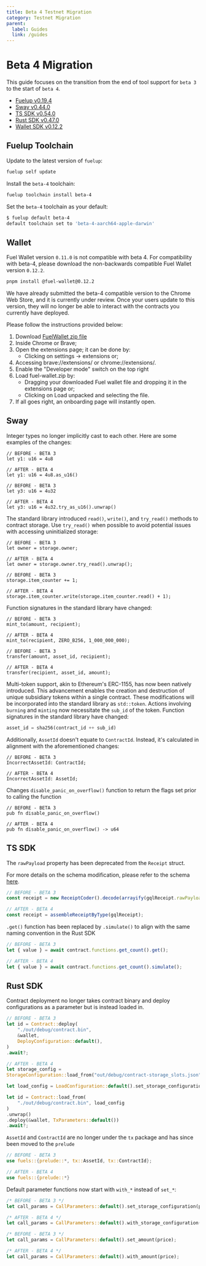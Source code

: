 ```yaml
---
title: Beta 4 Testnet Migration 
category: Testnet Migration
parent:
  label: Guides
  link: /guides
---
```


# Beta 4 Migration

This guide focuses on the transition from the end of tool support for `beta 3` to the start of `beta 4`.

- [Fuelup v0.19.4](https://github.com/FuelLabs/fuelup/releases/tag/v0.19.4)
- [Sway v0.44.0](https://github.com/FuelLabs/sway/releases/tag/v0.44.0)
- [TS SDK v0.54.0](https://github.com/FuelLabs/fuels-ts/releases/tag/v0.54.0)
- [Rust SDK v0.47.0](https://github.com/FuelLabs/fuels-rs/releases/tag/v0.47.0)
- [Wallet SDK v0.12.2](https://github.com/FuelLabs/fuels-wallet/releases/tag/v0.12.2)

## Fuelup Toolchain

Update to the latest version of `fuelup`:

```sh
fuelup self update
```

Install the `beta-4` toolchain:

```sh
fuelup toolchain install beta-4
```

Set the `beta-4` toolchain as your default:

```sh
$ fuelup default beta-4
default toolchain set to 'beta-4-aarch64-apple-darwin'
```

## Wallet

Fuel Wallet version `0.11.0` is not compatible with beta 4. For compatibility with beta-4, please download the non-backwards compatible Fuel Wallet version `0.12.2`.

```sh
pnpm install @fuel-wallet@0.12.2
```

We have already submitted the beta-4 compatible version to the Chrome Web Store, and it is currently under review. Once your users update to this version, they will no longer be able to interact with the contracts you currently have deployed.

Please follow the instructions provided below:

1. Download [FuelWallet zip file](https://wallet.fuel.network/app/fuel-wallet.zip)
2. Inside Chrome or Brave;
3. Open the extensions page; it can be done by:
    - Clicking on settings -> extensions or;
4. Accessing brave://extensions/ or chrome://extensions/.
5. Enable the "Developer mode" switch on the top right
6. Load fuel-wallet.zip by:
    - Dragging your downloaded Fuel wallet file and dropping it in the extensions page or;
    - Clicking on Load unpacked and selecting the file.
7. If all goes right, an onboarding page will instantly open.

## Sway 

Integer types no longer implicitly cast to each other. Here are some examples of the changes:

```sway
// BEFORE - BETA 3
let y1: u16 = 4u8

// AFTER - BETA 4
let y1: u16 = 4u8.as_u16()
```

```sway
// BEFORE - BETA 3
let y3: u16 = 4u32

// AFTER - BETA 4
let y3: u16 = 4u32.try_as_u16().unwrap()
```

The standard library introduced `read()`, `write()`, and `try_read()` methods to contract storage. Use `try_read()` when possible to avoid potential issues with accessing uninitialized storage:

```sway
// BEFORE - BETA 3
let owner = storage.owner;

// AFTER - BETA 4
let owner = storage.owner.try_read().unwrap();
```

```sway
// BEFORE - BETA 3
storage.item_counter += 1;

// AFTER - BETA 4
storage.item_counter.write(storage.item_counter.read() + 1);
```

Function signatures in the standard library have changed:

```sway
// BEFORE - BETA 3
mint_to(amount, recipient);

// AFTER - BETA 4
mint_to(recipient, ZERO_B256, 1_000_000_000);
```

```sway
// BEFORE - BETA 3
transfer(amount, asset_id, recipient);

// AFTER - BETA 4
transfer(recipient, asset_id, amount);
```

Multi-token support, akin to Ethereum's ERC-1155, has now been natively introduced. This advancement enables the creation and destruction of unique subsidiary tokens within a single contract. These modifications will be incorporated into the standard library as `std::token`. Actions involving `burning` and `minting` now necessitate the `sub_id` of the token. Function signatures in the standard library have changed:

```rust
asset_id = sha256(contract_id ++ sub_id)
```

Additionally, `AssetId` doesn't equate to `ContractId`. Instead, it's calculated in alignment with the aforementioned changes:

```sway
// BEFORE - BETA 3
IncorrectAssetId: ContractId;

// AFTER - BETA 4
IncorrectAssetId: AssetId;
```

Changes `disable_panic_on_overflow()` function to return the flags set
prior to calling the function

```sway
// BEFORE - BETA 3
pub fn disable_panic_on_overflow() 

// AFTER - BETA 4
pub fn disable_panic_on_overflow() -> u64
```

## TS SDK

The `rawPayload` property has been deprecated from the `Receipt` struct.

For more details on the schema modification, please refer to the schema [here](https://graphql-docs.fuel.network/docs/reference/objects/#receipt).

```typescript
// BEFORE - BETA 3
const receipt = new ReceiptCoder().decode(arrayify(gqlReceipt.rawPayload), 0)[0];

// AFTER - BETA 4
const receipt = assembleReceiptByType(gqlReceipt);
```

`.get()` function has been replaced by `.simulate()` to align with the same naming convention in the Rust SDK

```typescript
// BEFORE - BETA 3
let { value } = await contract.functions.get_count().get();

// AFTER - BETA 4
let { value } = await contract.functions.get_count().simulate();
```

## Rust SDK

Contract deployment no longer takes contract binary and deploy configurations as a parameter but is instead loaded in.

```rust
// BEFORE - BETA 3
let id = Contract::deploy(
    "./out/debug/contract.bin",
    &wallet,
    DeployConfiguration::default(),
)
.await?;

// AFTER - BETA 4
let storage_config =
StorageConfiguration::load_from("out/debug/contract-storage_slots.json").unwrap();

let load_config = LoadConfiguration::default().set_storage_configuration(storage_config);

let id = Contract::load_from(
    "./out/debug/contract.bin", load_config
)
.unwrap()
.deploy(&wallet, TxParameters::default())
.await?;
```

`AssetId` and `ContractId` are no longer under the `tx` package and has since been moved to the `prelude`

```rust
// BEFORE - BETA 3
use fuels::{prelude::*, tx::AssetId, tx::ContractId};

// AFTER - BETA 4
use fuels::{prelude::*}
```

Default parameter functions now start with `with_*` instead of `set_*`:

```rust
/* BEFORE - BETA 3 */
let call_params = CallParameters::default().set_storage_configuration(price);

/* AFTER - BETA 4 */
let call_params = CallParameters::default().with_storage_configuration(price);
```

```rust
/* BEFORE - BETA 3 */
let call_params = CallParameters::default().set_amount(price);

/* AFTER - BETA 4 */
let call_params = CallParameters::default().with_amount(price);
```
